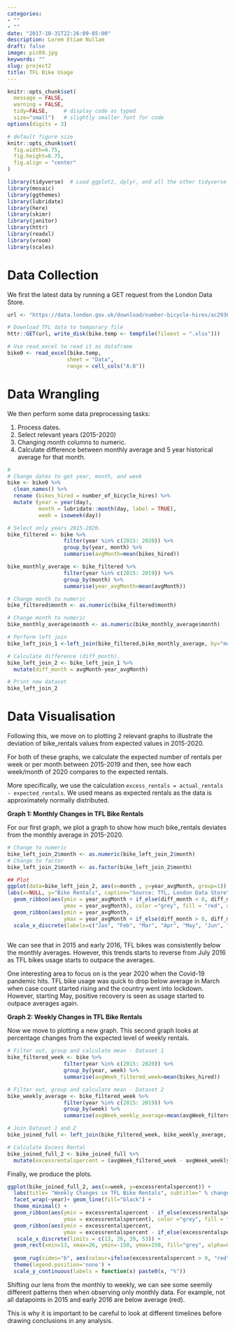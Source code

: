 ```yaml
---
categories:
- ""
- ""
date: "2017-10-31T22:26:09-05:00"
description: Lorem Etiam Nullam
draft: false
image: pic09.jpg
keywords: ""
slug: project2
title: TFL Bike Usage
---
```



```r
knitr::opts_chunk$set(
  message = FALSE, 
  warning = FALSE, 
  tidy=FALSE,     # display code as typed
  size="small")   # slightly smaller font for code
options(digits = 3)

# default figure size
knitr::opts_chunk$set(
  fig.width=6.75, 
  fig.height=6.75,
  fig.align = "center"
)
```


```r
library(tidyverse)  # Load ggplot2, dplyr, and all the other tidyverse packages
library(mosaic)
library(ggthemes)
library(lubridate)
library(here)
library(skimr)
library(janitor)
library(httr)
library(readxl)
library(vroom)
library(scales)
```

# Data Collection

We first the latest data by running a GET request from the London Data Store.

```r
url <- "https://data.london.gov.uk/download/number-bicycle-hires/ac29363e-e0cb-47cc-a97a-e216d900a6b0/tfl-daily-cycle-hires.xlsx"

# Download TFL data to temporary file
httr::GET(url, write_disk(bike.temp <- tempfile(fileext = ".xlsx")))

# Use read_excel to read it as dataframe
bike0 <- read_excel(bike.temp,
                   sheet = "Data",
                   range = cell_cols("A:B"))
```

# Data Wrangling

We then perform some data preprocessing tasks:

1. Process dates.
2. Select relevant years (2015-2020)
3. Changing month columns to numeric.
4. Calculate difference between monthly average and 5 year historical average for that month.

```r

#
# Change dates to get year, month, and week
bike <- bike0 %>% 
  clean_names() %>% 
  rename (bikes_hired = number_of_bicycle_hires) %>% 
  mutate (year = year(day),
          month = lubridate::month(day, label = TRUE),
          week = isoweek(day))

# Select only years 2015-2020.
bike_filtered <- bike %>%
                  filter(year %in% c(2015: 2020)) %>%
                  group_by(year, month) %>%
                  summarise(avgMonth=mean(bikes_hired))

bike_monthly_average <- bike_filtered %>%
                  filter(year %in% c(2015: 2019)) %>%
                  group_by(month) %>%
                  summarise(year_avgMonth=mean(avgMonth))

# Change month to numeric
bike_filtered$month <- as.numeric(bike_filtered$month)

# Change month to numeric
bike_monthly_average$month <- as.numeric(bike_monthly_average$month)

# Perform left join
bike_left_join_1 <-left_join(bike_filtered,bike_monthly_average, by="month")

# Calculate difference (diff_month).
bike_left_join_2 <- bike_left_join_1 %>%
  mutate(diff_month = avgMonth-year_avgMonth)

# Print new dataset
bike_left_join_2
```


# Data Visualisation

Following this, we move on to plotting 2 relevant graphs to illustrate the deviation of bike_rentals values from expected values in 2015-2020.

For both of these graphs, we calculate the expected number of rentals per week or per month between 2015-2019 and then, see how each week/month of 2020 compares to the expected rentals. 

More specifically, we use the calculation `excess_rentals = actual_rentals - expected_rentals`.  We used means as expected rentals as the data is approximately normally distributed. 


**Graph 1: Monthly Changes in TFL Bike Rentals**

For our first graph, we plot a graph to show how much bike_rentals deviates from the monthly average in 2015-2020.

```r

# Change to numeric
bike_left_join_2$month <- as.numeric(bike_left_join_2$month)
# Change to factor
bike_left_join_2$month <- as.factor(bike_left_join_2$month)

## Plot
ggplot(data=bike_left_join_2, aes(x=month , y=year_avgMonth, group=1)) + facet_wrap(~year) + 
labs(x=NULL, y="Bike Rentals", caption="Source: TfL, London Data Store", title="Monthly changes in TfL bike rentals", subtitle= "Change from monthly average shown in blue \nand calculated between 2015-2019") + theme_minimal(base_family="Arial") + theme (plot.title = element_text(size=10), plot.subtitle = element_text(size=9))+
  geom_ribbon(aes(ymin = year_avgMonth + if_else(diff_month < 0, diff_month, 0),
                  ymax = year_avgMonth), color ="grey", fill = "red", alpha = 0.3) +
  geom_ribbon(aes(ymin = year_avgMonth,
                  ymax = year_avgMonth + if_else(diff_month > 0, diff_month, 0)),color ="grey", fill = "green", alpha = 0.3)+ theme(aspect.ratio=0.5) + theme(axis.text.x= element_text(size=5)) +
  scale_x_discrete(labels=c("Jan", "Feb", "Mar", "Apr", "May", "Jun", "Jul", "Aug", "Sep", "Oct", "Nov", "Dec"))+ geom_line(color="blue")
  
```

We can see that in 2015 and early 2016, TFL bikes was consistently below the monthly averages. However, this trends starts to reverse from July 2016 as TFL bikes usage starts to outpace the averages.

One interesting area to focus on is the year 2020 when the Covid-19 pandemic hits. TFL bike usage was quick to drop below average in March when case count started rising and the country went into lockdown. However, starting May, positive recovery is seen as usage started to outpace averages again. 

**Graph 2: Weekly Changes in TFL Bike Rentals**

Now we move to plotting a new graph. This second graph looks at percentage changes from the expected level of weekly rentals.


```r

# Filter out, group and calculate mean - Dataset 1
bike_filtered_week <- bike %>%
                  filter(year %in% c(2015: 2020)) %>%
                  group_by(year, week) %>%
                  summarise(avgWeek_filtered_week=mean(bikes_hired))

# Filter out, group and calculate mean - Dataset 2
bike_weekly_average <- bike_filtered_week %>%
                  filter(year %in% c(2015: 2019)) %>%
                  group_by(week) %>%
                  summarise(avgWeek_weekly_average=mean(avgWeek_filtered_week)) 

# Join Dataset 1 and 2
bike_joined_full <- left_join(bike_filtered_week, bike_weekly_average, by = "week")

# Calculate Excess Rental 
bike_joined_full_2 <- bike_joined_full %>%
  mutate(excessrentalspercent = (avgWeek_filtered_week - avgWeek_weekly_average)*100/avgWeek_weekly_average) 

```
 
 Finally, we produce the plots.
```r
ggplot(bike_joined_full_2, aes(x=week, y=excessrentalspercent)) + 
  labs(title= "Weekly Changes in TFL Bike Rentals", subtitle=" % changes from weekly averages calculated between 2015-2019", x="week", y=NULL, caption="Source: TfL, London Data Store") +
  facet_wrap(~year)+ geom_line(fill="black") +
  theme_minimal() +
  geom_ribbon(aes(ymin = excessrentalspercent - if_else(excessrentalspercent < 0, excessrentalspercent, 0),
                  ymax = excessrentalspercent), color ="grey", fill = "red", alpha = 0.3) +
  geom_ribbon(aes(ymin = excessrentalspercent,
                  ymax = excessrentalspercent - if_else(excessrentalspercent > 0, excessrentalspercent, 0)),color ="grey", fill = "green", alpha = 0.3) + 
   scale_x_discrete(limits = c(13, 26, 39, 53)) +
  geom_rect(xmin=13, xmax=26, ymin=-150, ymax=150, fill="grey", alpha=0.01) +geom_rect(xmin=39, xmax=52,ymin=-150, ymax=150,
                                                                                          fill="grey", alpha=0.01) +
  geom_rug(sides="b", aes(colour=ifelse(excessrentalspercent > 0, "red", "green")), alpha=0.2) +
  theme(legend.position='none') +
  scale_y_continuous(labels = function(x) paste0(x, "%"))
```

Shifting our lens from the monthly to weekly, we can see some seemily different patterns then when observing only monthly data. For example, not all datapoints in 2015 and early 2016 are below average (red). 

This is why it is important to be careful to look at different timelines before drawing conclusions in any analysis.